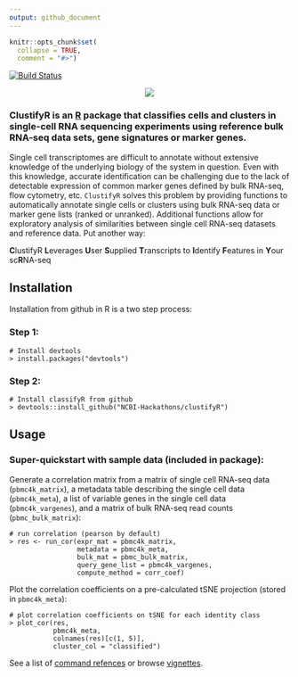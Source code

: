 ```yaml
---
output: github_document
---
```


```r
knitr::opts_chunk$set(
  collapse = TRUE,
  comment = "#>")
```

[![Build Status](https://travis-ci.org/NCBI-Hackathons/clustifyR.svg?branch=master)](https://travis-ci.org/NCBI-Hackathons/clustifyR)

<p align="center">
  <img src="/inst/logo/logo_transparent.png">
</p>

### ClustifyR is an [R](https://www.r-project.org/) package that classifies cells and clusters in single-cell RNA sequencing experiments using reference bulk RNA-seq data sets, gene signatures or marker genes. 

Single cell transcriptomes are difficult to annotate without extensive knowledge of the underlying biology of the system in question. Even with this knowledge, accurate identification can be challenging due to the lack of detectable expression of common marker genes defined by bulk RNA-seq, flow cytometry, etc. `ClustifyR` solves this problem by providing functions to automatically annotate single cells or clusters using bulk RNA-seq data or marker gene lists (ranked or unranked). Additional functions allow for exploratory analysis of similarities between single cell RNA-seq datasets and reference data. Put another way:

**C**lustifyR **L**everages **U**ser **S**upplied **T**ranscripts to **I**dentify **F**eatures in **Y**our sc**R**NA-seq

## Installation
Installation from github in R is a two step process:

### Step 1:
```
# Install devtools
> install.packages("devtools")
```

### Step 2:
```
# Install classifyR from github
> devtools::install_github("NCBI-Hackathons/clustifyR")
```

## Usage

### Super-quickstart with sample data (included in package):

Generate a correlation matrix from a matrix of single cell RNA-seq data (`pbmc4k_matrix`), a metadata table describing the single cell data (`pbmc4k_meta`), a list of variable genes in the single cell data (`pbmc4k_vargenes`), and a matrix of bulk RNA-seq read counts (`pbmc_bulk_matrix`):

```
# run correlation (pearson by default)
> res <- run_cor(expr_mat = pbmc4k_matrix,
                 metadata = pbmc4k_meta,
                 bulk_mat = pbmc_bulk_matrix,
                 query_gene_list = pbmc4k_vargenes,
                 compute_method = corr_coef)
```

Plot the correlation coefficients on a pre-calculated tSNE projection (stored in `pbmc4k_meta`):

```
# plot correlation coefficients on tSNE for each identity class
> plot_cor(res,
           pbmc4k_meta,
           colnames(res)[c(1, 5)],
           cluster_col = "classified")
```

See a list of [command refences](https://ncbi-hackathons.github.io/clustifyR/reference/index.html) or browse [vignettes](https://ncbi-hackathons.github.io/clustifyR/articles/).
